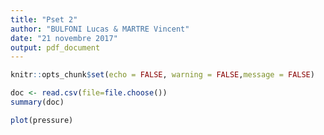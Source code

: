 ```yaml
---
title: "Pset 2"
author: "BULFONI Lucas & MARTRE Vincent"
date: "21 novembre 2017"
output: pdf_document
---
```


```r
knitr::opts_chunk$set(echo = FALSE, warning = FALSE,message = FALSE)
```

```r
doc <- read.csv(file=file.choose())
summary(doc)
```



```r
plot(pressure)
```


